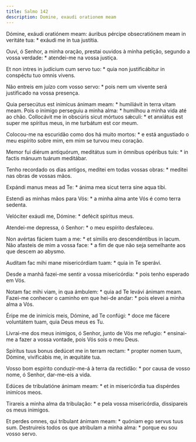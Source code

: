 ```yaml
---
title: Salmo 142
description: Domine, exaudi orationem meam
---
```


<div class="side-by-side not-content">

Dómine, exáudi oratiónem meam: áuribus pércipe obsecratiónem meam in
    veritáte tua: * exáudi me in tua justítia.

Ouvi, ó Senhor, a minha oração, prestai ouvidos à minha petição, segundo a
    vossa verdade: * atendei-me na vossa justiça.

Et non intres in judícium cum servo tuo: * quia non justificábitur in
    conspéctu tuo omnis vivens.

Não entreis em juízo com vosso servo: * pois nem um vivente será justificado
    na vossa presença.

Quia persecútus est inimícus ánimam meam: * humiliávit in terra vitam meam.
  Pois o inimigo perseguiu a minha alma: * humilhou a minha vida até ao chão.
  Collocávit me in obscúris sicut mórtuos sǽculi: * et anxiátus est super me
    spíritus meus, in me turbátum est cor meum.

Colocou-me na escuridão como dos há muito mortos: * e está angustiado o meu
    espírito sobre mim, em mim se turvou meu coração.

Memor fui diérum antiquórum, meditátus sum in ómnibus opéribus tuis: * in
    factis mánuum tuárum meditábar.

Tenho recordado os dias antigos, meditei em todas vossas obras: * meditei
    nas obras de vossas mãos.

Expándi manus meas ad Te: * ánima mea sicut terra sine aqua tibi.

Estendi as minhas mãos para Vós: * a minha alma ante Vós é como terra
    sedenta.

Velóciter exáudi me, Dómine: * defécit spíritus meus.

Atendei-me depressa, ó Senhor: * o meu espírito desfaleceu.

Non avértas fáciem tuam a me: * et símilis ero descendéntibus in lacum.
  Não afasteis de mim a vossa face: * a fim de que não seja semelhante aos que
    descem ao abysmo.

Audítam fac mihi mane misericórdiam tuam: * quia in Te sperávi.

Desde a manhã fazei-me sentir a vossa misericórdia: * pois tenho esperado em
    Vós.

Notam fac mihi viam, in qua ámbulem: * quia ad Te levávi ánimam meam.
  Fazei-me conhecer o caminho em que hei-de andar: * pois elevei a minha alma
    a Vós.

Éripe me de inimícis meis, Dómine, ad Te confúgi: * doce me fácere
    voluntátem tuam, quia Deus meus es Tu.

Livrai-me dos meus inimigos, ó Senhor, junto de Vós me refugio: * ensinai-me
    a fazer a vossa vontade, pois Vós sois o meu Deus.

Spíritus tuus bonus dedúcet me in terram rectam: * propter nomen tuum,
    Dómine, vivificábis me, in æquitáte tua.

Vosso bom espírito conduzir-me-á à terra da rectidão: * por causa de vosso
    nome, ó Senhor, dar-me-eis a vida.

Edúces de tribulatióne ánimam meam: * et in misericórdia tua dispérdes
    inimícos meos.

Tirareis a minha alma da tribulação: * e pela vossa misericórdia,
    dissipareis os meus inimigos.

Et perdes omnes, qui tríbulant ánimam meam: * quóniam ego servus tuus sum.
  Destruireis todos os que atribulam a minha alma: * porque eu sou vosso
    servo.

</div>
